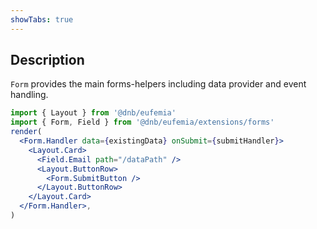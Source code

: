 ```yaml
---
showTabs: true
---
```


## Description

`Form` provides the main forms-helpers including data provider and event handling.

```jsx
import { Layout } from '@dnb/eufemia'
import { Form, Field } from '@dnb/eufemia/extensions/forms'
render(
  <Form.Handler data={existingData} onSubmit={submitHandler}>
    <Layout.Card>
      <Field.Email path="/dataPath" />
      <Layout.ButtonRow>
        <Form.SubmitButton />
      </Layout.ButtonRow>
    </Layout.Card>
  </Form.Handler>,
)
```
